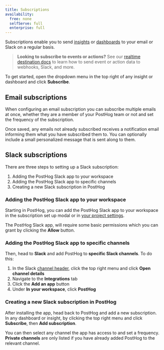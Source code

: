 ```yaml
---
title: Subscriptions
availability:
  free: none
  selfServe: full
  enterprise: full
---
```


Subscriptions enable you to send [insights](/docs/product-analytics/insights) or [dashboards](/docs/product-analytics/dashboards) to your email or Slack on a regular basis. 

> **Looking to subscribe to events or actions?** See our [realtime destination docs](/docs/cdp/destinations) to learn how to send event or action data to webhooks, Slack, and more.

To get started, open the dropdown menu in the top right of any insight or dashboard and click **Subscribe**.

<ProductScreenshot
    imageLight = {newSubscriptionLight} 
    imageDark = {newSubscriptionDark}
    classes="rounded"
    alt="New Subscription Button"
/>

## Email subscriptions

When configuring an email subscription you can subscribe multiple emails at once, whether they are a member of your PostHog team or not and set the frequency of the subscription.

<ProductScreenshot
    imageLight = 'https://res.cloudinary.com/dmukukwp6/image/upload/v1715288461/posthog.com/contents/images/features/subscriptions/email-light.png' 
    imageDark = 'https://res.cloudinary.com/dmukukwp6/image/upload/v1715288461/posthog.com/contents/images/features/subscriptions/email-dark.png'
    classes="rounded"
    alt="New Subscription Button"
/>

Once saved, any emails not already subscribed receives a notification email informing them what you have subscribed them to. You can optionally include a small personalized message that is sent along to them.

## Slack subscriptions

There are three steps to setting up a Slack subscription:
1. Adding the PostHog Slack app to your workspace
2. Adding the PostHog Slack app to specific channels
3. Creating a new Slack subscription in PostHog

### Adding the PostHog Slack app to your workspace

Starting in PostHog, you can add the PostHog Slack app to your workspace in the subscription set up modal or in [your project settings](https://us.posthog.com/settings/project#integration-slack).

<ProductScreenshot
    imageLight = "https://res.cloudinary.com/dmukukwp6/image/upload/allow_slack_bb68272218.png" 
    imageDark = "https://res.cloudinary.com/dmukukwp6/image/upload/allow_slack_bb68272218.png"
    classes="rounded"
    alt="Allow PostHog Slack app permissions"
/>

The PostHog Slack app, will require some basic permissions which you can grant by clicking the **Allow** button.

### Adding the PostHog Slack app to specific channels

Then, head to **Slack** and add PostHog to **specific Slack channels**. To do this:

1. In the Slack [channel header](https://slack.com/help/articles/360059928654-How-to-use-Slack--your-quick-start-guide#channels), click the top right menu and click **Open channel details**
2. Navigate to the **Integrations** tab
3. Click the **Add an app** button
4. Under **In your workspace**, click **PostHog**

### Creating a new Slack subscription in PostHog

After installing the app, head back to PostHog and add a new subscription. In any dashboard or insight, by clicking the top right menu and click **Subscribe**, then **Add subscription**.

<ProductScreenshot
    imageLight = {slackAddLight} 
    imageDark = {slackAddDark}
    classes="rounded"
    alt="Add to Slack button"
/>

You can then select any channel the app has access to and set a frequency. **Private channels** are only listed if you have already added PostHog to the relevant channel.

<ProductScreenshot
    imageLight = {slackSubsLight} 
    imageDark = {slackSubsDark}
    classes="rounded"
    alt="Slack channel selection"
/>